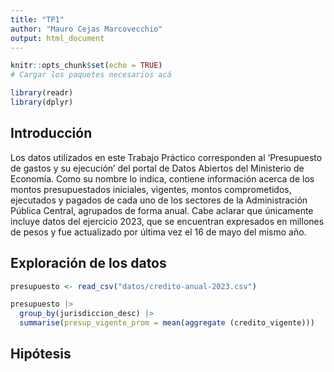 ```yaml
---
title: "TP1"
author: "Mauro Cejas Marcovecchio"
output: html_document
---
```



```r
knitr::opts_chunk$set(echo = TRUE)
# Cargar los paquetes necesarios acá

library(readr)
library(dplyr)

```


## Introducción

Los datos utilizados en este Trabajo Práctico corresponden al 'Presupuesto de gastos y su ejecución' del portal de Datos Abiertos del Ministerio de Economía. Como su nombre lo indica, contiene información acerca de los montos presupuestados iniciales, vigentes, montos comprometidos, ejecutados y pagados de cada uno de los sectores de la Administración Pública Central, agrupados de forma anual. Cabe aclarar que únicamente incluye datos del ejercicio 2023, que se encuentran expresados en millones de pesos y fue actualizado por última vez el 16 de mayo del mismo año.


## Exploración de los datos

```r

presupuesto <- read_csv("datos/credito-anual-2023.csv")

```


```r
presupuesto |>
  group_by(jurisdiccion_desc) |>
  summarise(presup_vigente_prom = mean(aggregate (credito_vigente)))

```



## Hipótesis


